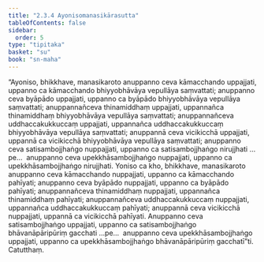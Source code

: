 ```yaml
---
title: "2.3.4 Ayonisomanasikārasutta"
tableOfContents: false
sidebar:
  order: 5
type: "tipitaka"
basket: "su"
book: "sn-maha"
---
```



<DynamicBreadcrumb />

<Division number="205" book="sn-maha" bookNo="14" page="76">

<Paragraph number="470" book="sn-maha">
“Ayoniso, bhikkhave, manasikaroto anuppanno ceva kāmacchando uppajjati, uppanno ca kāmacchando bhiyyobhāvāya vepullāya saṃvattati; anuppanno ceva byāpādo uppajjati, uppanno ca byāpādo bhiyyobhāvāya vepullāya saṃvattati; anuppannañceva thinamiddhaṃ uppajjati, uppannañca thinamiddhaṃ bhiyyobhāvāya vepullāya saṃvattati; anuppannañceva uddhaccakukkuccaṃ uppajjati, uppannañca uddhaccakukkuccaṃ bhiyyobhāvāya vepullāya saṃvattati; anuppannā ceva vicikicchā uppajjati, uppannā ca vicikicchā bhiyyobhāvāya vepullāya saṃvattati; anuppanno ceva satisambojjhaṅgo nuppajjati, uppanno ca satisambojjhaṅgo nirujjhati …pe…  anuppanno ceva upekkhāsambojjhaṅgo nuppajjati, uppanno ca upekkhāsambojjhaṅgo nirujjhati.
</Paragraph>

<Paragraph number="471" book="sn-maha">
Yoniso ca kho, bhikkhave, manasikaroto anuppanno ceva kāmacchando nuppajjati, uppanno ca kāmacchando pahīyati; anuppanno ceva byāpādo nuppajjati, uppanno ca byāpādo pahīyati; anuppannañceva thinamiddhaṃ nuppajjati, uppannañca thinamiddhaṃ pahīyati; anuppannañceva uddhaccakukkuccaṃ nuppajjati, uppannañca uddhaccakukkuccaṃ pahīyati; anuppannā ceva vicikicchā nuppajjati, uppannā ca vicikicchā pahīyati.
</Paragraph>

<Paragraph number="472" book="sn-maha">
Anuppanno ceva satisambojjhaṅgo uppajjati, uppanno ca satisambojjhaṅgo bhāvanāpāripūriṃ gacchati …pe…  anuppanno ceva upekkhāsambojjhaṅgo uppajjati, uppanno ca upekkhāsambojjhaṅgo bhāvanāpāripūriṃ gacchatī”ti.

</Paragraph>
</Division>

<Paragraph number="473" type="center" book="sn-maha">
Catutthaṃ.
</Paragraph>